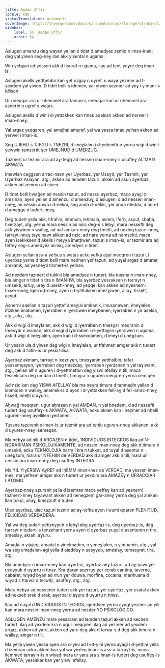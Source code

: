 ```yaml
---
title: Amdan Uffir
locale: kab
statusTranslation: automatic
coverImage: https://lhvmrqwrcowdvduuaukz.supabase.co/storage/v1/object/public/strapi-uploads/small_cover-educacion-fundamental.webp-2d51a7828a2b1309555be27f7e2a61a0.webp
sidebar:
    label: 34. Amdan Uffir
    order: 34
---
```

Aslugen amenzu deg wayen yellan d tidet d amedyez aɛmiq n iman-inek; deg yal yiwen seg-neɣ llan akk yisental n ugama.

Win yebɣan ad yessen akk d tisuraf n ugama, ilaq ad tent-yeɣre deg iman-is.

Aslugen akells yettḥebbir kan ɣef uzgay n uɣref, u waya yezmer ad t-yexdem yal yiwen. D tidet belli s idrimen, yal yiwen yezmer ad yeɣ i yiman-is idlisen.

Ur nneqqar ara ur nḥemmel ara tamusni, nneqqar kan ur nḥemmel ara asnerni n uɣref s waṭas.

Aslugen akells d win i d-yettakken kan ttnaɛ aqelɛan akken ad nerwel i iman-nneɣ.

Yal argaz yeqqaren, yal amejhal amɣref, yal wa yesɛa ttnaɛ yelhan akken ad yerwel i iman-is.

Seg UJEHLI s TJEGLI s TNEẒRI, d imeɣlalen i d-yetmettun yerna wigi d win i yewwin tamsertit ɣer UMEJNUḌ d UMERZUG.

Tazmert ur tezmir ara ad aɣ-teǧǧ ad nessen iman-nneɣ s usuffeɣ ALIMAN AKWATA.

Imawlan ceggɛen arrac-nsen ɣer Uɣerbaz, ɣer Useɣti, ɣer Tasmilt, ɣer Uɣerbaz Aɛlayan, atg., akken ad lemden taẓuri, akken ad sɛun aɣerbaz, akken ad zemren ad ɛicen.

D tidet belli ḥwaǧen ad nessin taẓuri, ad nesɛu aɣerbaz, maca ayagi d amsinan, ayen yellan d amenzu, d amenzuɣ, d aslugen, d ad nessen iman-nneɣ, ad nessin anwa i d-nekni, seg anda d-nekki, ɣer anda nteddu, d acu-t d amaggu n tudert-nneɣ.

Deg tudert yella akk, tifrahin, lehmum, leḥmala, asrem, lfeṛḥ, aɛyuf, cbaḥa, tixerzayt, atg. yerna mara nessin ad nɛic deg-s s lebɣi, mara nessefti deg akk yiswiren n wallaɣ, ad naf amkan-nneɣ deg tmetti, ad nexleq taẓuri-nneɣ, tarrayt-nneɣ taɣelnawt akken ad nɛic, ad naru yerna ad nemsekti, maca ayen iɛekkksen d akells i meyya imeṭṭiwen, taẓuri s iman-is, ur tezmir ara ad teffeɣ seg-s amedyez aɛmiq, amedyez n tidet.

Aslugen yellan ass-a yefsus s waṭas acku yefka azal meqqren i taẓuri, i uɣerbaz yerna d tidet belli mara nedhen ɣef taẓuri, ad yuɣal argaz d amatar amkanik, ad yesneɣti tizmert-is yelhan.

Ad nexdem tazmert d tukklit bla amedyez n tudert, bla tussna n iman-nneɣ, bla amger n tidet n tira n IMAN-IW, bla aɣerbaz yessuksen n tarrayt n umsekti, arruy, uray d usekti-nneɣ, ad yeqqel kan akken ad nyesnerni tixser-nneɣ, lgerruḍ-nneɣ, ayen i d-yettakken imezɣiwen, alluɣ, tisselt, aɛyuf.

Asnerni aqellan n taẓuri yeṭṭef ameɣlal amkanik, imussnawen, imeɣlalen, ifiziken imatumen, iɣerraben n iɣersiwen imeɣbanen, iɣerraben n yir aselsa, atg., atg., atg.

Akk d wigi d imeɣlalen, akk d wigi d iɣerraben n tmesɣar meqranin d tmesɣar n waman, akk d wigi d iɣerraben i d-yettaɣen iɣersiwen n ugama, akk d wigi d imeɣlalen, ayen kan i d-ssexdamen, d imeɣi d unegzum.

Ur yessin ula d yiwen deg wigi d imeɣlalen, ur tfahmen amger akk n tudert deg akk d tilitin-is ur yesɛi tilisa.

Aɣerbaz akmam, tarrayt n iɛezriyen, tmesɣanin yettḥsibin, tafat yessemɣayen, iɣerraben deg tmezday, iɣerraben iɣerzanen n yal taɣiwant, atg., ḥellen alf n uguren i d-yettmettun deg yiswi afellay n tili, maca tessekcam deg umdan d tmetti, timuɣra n uguren meqqren yerna ɛemiqen.

Ad nɛic kan deg YISWI AFELLAY bla ma neɣra timura d temnaḍin yellan d iɛemiqen n wallaɣ, anamek-is d ayen i d-yettakken fell-aɣ d fell-arrac-nneɣ tisselt, imeṭṭi d uɣuru.

Aḥwaǧ meqqren, ugur aḥrazen n yal AMDAN, n yal bnadem, d ad nessefti tudert deg usuffeɣ-is AKWATA, AKWATA, acku akken kan i nezmer ad nḥelli uguren-nneɣ ayellilen iɣerfanen.

Tussna taẓuranit s iman-is ur tezmir ara ad teḥlu uguren-nneɣ akkanen, akk d uɣuren-nneɣ iɛemeqen.

Ma nebɣa ad nili d ARGAZEN n tidet, 1NDIVIDUOS INTEGROS ilaq ad N-NQRARIMAN PŚIKOLOJIKAMENTE, ad nessin iman-nneɣ deg akk d timura n umsekti, acku TEKNOLOJIA barra i kra n tukket, ad tuɣal d asentur n unegzum, mara ur NFEHIM de VERDAD akk d amger akk n tili, mara ur nessin ara iman-nneɣ deg usuffeɣ INTEGRA.

Ma YIL YIɣERSIW AɣREF ad IḥEMM iman-ines de VERDAD, ma yessen iman-ines, ma yefhem amger akk n tudert ur yexdim ara AMAZEɣ n UFRACCIAR LÁTOMO.

Aɣerbaz-nneɣ aẓuranit yella d izemran maca yeffeɣ kan ad yesnerni tazmert-nneɣ taɣawant akken ad nenegzem gar-aneɣ yerna deg yal amkan llan tukut, alluɣ, timeẓẓuft d tuḍen.

Ulac aɣerbaz, ulac taẓuri tezmir ad aɣ-tefka ayen i wumi qqaren PLENITUD, FELICIDAD VERDADERA.

Yal wa deg tudert yettɛeyyub s lebɣi deg uɣerfaz-is, deg uɣerbaz-is, deg tarrayt n tudert-is tenzehant yerna ayen d uɣerbaz yuɣal d asenturen n tira, ameslay, akrah, aɣuru.

Amaḍal n yijujeg, amaḍal n yinelmaden, n yimeɣlalen, n yimḥamin, atg., yal wa seg umaḍalen-agi yella d ajedduɣ n uɛeyyub, ameslay, temseɣrat, tira, atg.

Bla amedyez n iman-nneɣ kan uɣerfaz, uɣerfaz neɣ taẓuri, ad aɣ-yawi ɣer uɛeyyub d uɣurru n ttnaɛ. Kra țțaran aqerruy ɣer ccṛab cantina, taverna, cabaret, wiyaḍ bɣan ad rrun ɣer dduwa, morfina, cocaína, marihuana d wiyaḍ s ttarwa d terwiḥi, asuffeɣ, atg., atg.

Mara nebɣa ad nesseder tudert akk ɣer taẓuri, ɣer uɣerfaz, ɣer usatal akken ad nekseb arak d arak, aɣerbal d aɣuru d uɣurru n ttnaɛ.

Ilaq ad nuɣal d INDIVIDUOS ÍNTEGROS, iqeddsen yerna ayagi yezmer ad yili kan mara nessin iman-nneɣ yerna ad nesder YO PŚIKOLÓGICO.

ASLUGEN AMENZU mara yessaram ad lemden taẓuri akken ad kecben tudert, ilaq ad yexdem kra n ugur meqqren, ilaq ad yezmer ad yexdem argaz, akken ad yaru, akken ad yaru deg akk d tarwa-s d deg akk timura n wallaɣ, amger n tili.

Ma yella yiwen yesɛa ayen ara d-yini ad t-id-yini yerna ayagi i d-yettini yella d izemran acku akken kan yal wa yexleq iman-is ass-a tarrayt-is, maca ilemmed tarrayin-is n wiyaḍ mara ur yaru ara s iman-is tudert deg usuffeɣ-is AKWATA; yessakar kan ɣer yiswi afellay.

